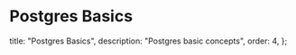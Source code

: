 # Postgres Basics

  title: "Postgres Basics",
  description: "Postgres basic concepts",
  order: 4,
};


